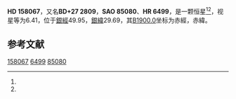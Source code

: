 {{Starbox begin
| name = HD 158067
}}
{{Starbox observe
| epoch = [[J2000.0|J2000.0]]
| constell = {{星座名待查}}<ref name=SIMBAD>{{cite web
 | url=http://simbad.u-strasbg.fr/simbad/sim-id?Ident=HR+6499
 | title=Pulsating variable Star
 | publisher=Centre de Données astronomiques de Strasbourg
 | work=SIMBAD
 | accessdate=2012-07-13
 | archive-date=2016-03-18
 | archive-url=https://web.archive.org/web/20160318091616/http://simbad.u-strasbg.fr/simbad/sim-id?Ident=HR+6499
 | dead-url=no
 }}</ref><ref name=DATA>{{cite web
 | url=http://vizier.u-strasbg.fr/viz-bin/VizieR-5?-out.add=.&-source=5050&-corr=PK=HR&-out.max=9999&HR=6499
 | title=VizieR Detailed Page
 | accessdate=2012-07-13
 | archive-date=2016-03-05
 | archive-url=https://web.archive.org/web/20160305004903/http://vizier.u-strasbg.fr/viz-bin/VizieR-5?-out.add=.&-source=5050&-corr=PK=HR&-out.max=9999&HR=6499
 | dead-url=no
 }}</ref>
| 星官 = 
| ra = {{RA|17|26|0.9}}<ref name=SIMBAD /><ref name=DATA />
| dec = {{DEC|+26|52|44}}<ref name=SIMBAD /><ref name=DATA />
| appmag_v = 6.41<ref name=SIMBAD /><ref name=DATA />
}}
{{Starbox character
| class = A5IV<ref name=SIMBAD /><ref name=DATA />
| b-v = 0.1<ref name=SIMBAD /><ref name=DATA />
| u-b = 0.12<ref name=SIMBAD /><ref name=DATA />
| r-i = <ref name=SIMBAD /><ref name=DATA />
| variable = 
}}
{{Starbox astrometry
| radial_v = 0.12
| prop_mo_ra = -27
| parallax = 
| p_error = 
}}
{{Starbox catalog
| names =BD+27 2809，[[SAO星表|SAO]] 85080，[[HD星表|HD]] 158067，[[HR星表|HR]] 6499}}
{{Starbox reference |Simbad=HR+6499}}
{{Starbox end}}

'''HD 158067'''，又名'''BD+27 2809'''，'''SAO 85080'''、'''HR 6499'''，是一颗恒星<ref name=SIMBAD /><ref name=DATA />，视星等为6.41，位于[[銀道座標系|銀經]]49.95，[[銀道座標系|銀緯]]29.69，其[[B1900.0|B1900.0]]坐标为赤經{{RA|17|22|0.4}}，赤緯{{DEC|+26|29.69|55}}。

== 参考文献 ==
{{reflist}}

{{star-stub}}

[[Category:HD和HDE天體|158067]]
[[Category:HR天體|6499]]
[[Category:SAO天體|85080]]